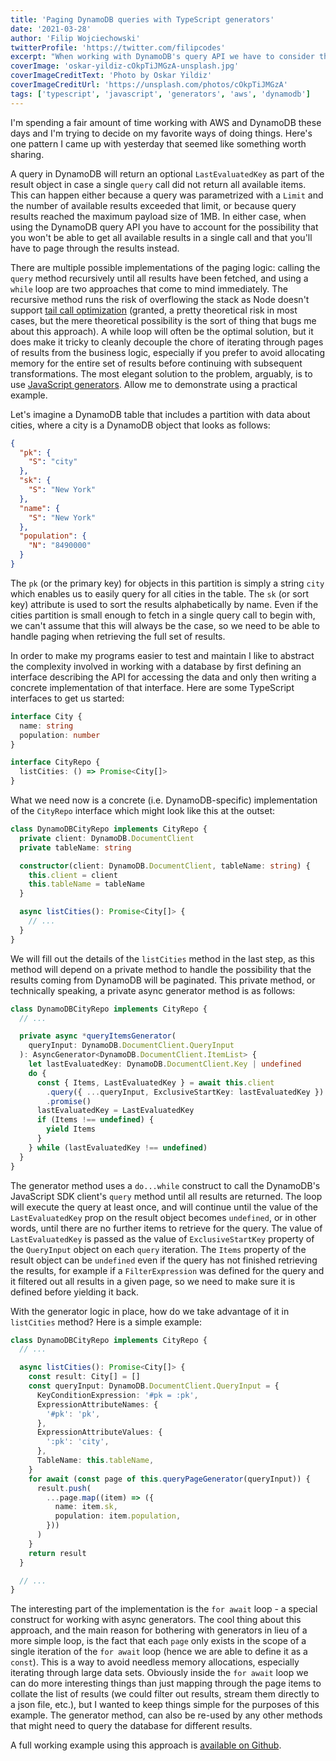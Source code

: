 ```yaml
---
title: 'Paging DynamoDB queries with TypeScript generators'
date: '2021-03-28'
author: 'Filip Wojciechowski'
twitterProfile: 'https://twitter.com/filipcodes'
excerpt: "When working with DynamoDB's query API we have to consider that the results might be paged. Here's one approach to page through the results - using JavaScript/TypeScript generators."
coverImage: 'oskar-yildiz-cOkpTiJMGzA-unsplash.jpg'
coverImageCreditText: 'Photo by Oskar Yildiz'
coverImageCreditUrl: 'https://unsplash.com/photos/cOkpTiJMGzA'
tags: ['typescript', 'javascript', 'generators', 'aws', 'dynamodb']
---
```


I'm spending a fair amount of time working with AWS and DynamoDB these days and I'm trying to decide on my favorite ways of doing things. Here's one pattern I came up with yesterday that seemed like something worth sharing.

A query in DynamoDB will return an optional `LastEvaluatedKey` as part of the result object in case a single `query` call did not return all available items. This can happen either because a query was parametrized with a `Limit` and the number of available results exceeded that limit, or because query results reached the maximum payload size of 1MB. In either case, when using the DynamoDB query API you have to account for the possibility that you won't be able to get all available results in a single call and that you'll have to page through the results instead.

There are multiple possible implementations of the paging logic: calling the `query` method recursively until all results have been fetched, and using a `while` loop are two approaches that come to mind immediately. The recursive method runs the risk of overflowing the stack as Node doesn't support [tail call optimization](https://en.wikipedia.org/wiki/Tail_call) (granted, a pretty theoretical risk in most cases, but the mere theoretical possibility is the sort of thing that bugs me about this approach). A while loop will often be the optimal solution, but it does make it tricky to cleanly decouple the chore of iterating through pages of results from the business logic, especially if you prefer to avoid allocating memory for the entire set of results before continuing with subsequent transformations. The most elegant solution to the problem, arguably, is to use [JavaScript generators](https://developer.mozilla.org/en-US/docs/Web/JavaScript/Reference/Statements/function*). Allow me to demonstrate using a practical example.

Let's imagine a DynamoDB table that includes a partition with data about cities, where a city is a DynamoDB object that looks as follows:

```json
{
  "pk": {
    "S": "city"
  },
  "sk": {
    "S": "New York"
  },
  "name": {
    "S": "New York"
  },
  "population": {
    "N": "8490000"
  }
}
```

The `pk` (or the primary key) for objects in this partition is simply a string `city` which enables us to easily query for all cities in the table. The `sk` (or sort key) attribute is used to sort the results alphabetically by name. Even if the cities partition is small enough to fetch in a single query call to begin with, we can't assume that this will always be the case, so we need to be able to handle paging when retrieving the full set of results.

In order to make my programs easier to test and maintain I like to abstract the complexity involved in working with a database by first defining an interface describing the API for accessing the data and only then writing a concrete implementation of that interface. Here are some TypeScript interfaces to get us started:

```typescript
interface City {
  name: string
  population: number
}

interface CityRepo {
  listCities: () => Promise<City[]>
}
```

What we need now is a concrete (i.e. DynamoDB-specific) implementation of the `CityRepo` interface which might look like this at the outset:

```typescript
class DynamoDBCityRepo implements CityRepo {
  private client: DynamoDB.DocumentClient
  private tableName: string

  constructor(client: DynamoDB.DocumentClient, tableName: string) {
    this.client = client
    this.tableName = tableName
  }

  async listCities(): Promise<City[]> {
    // ...
  }
}
```

We will fill out the details of the `listCities` method in the last step, as this method will depend on a private method to handle the possibility that the results coming from DynamoDB will be paginated. This private method, or technically speaking, a private async generator method is as follows:

```typescript
class DynamoDBCityRepo implements CityRepo {
  // ...

  private async *queryItemsGenerator(
    queryInput: DynamoDB.DocumentClient.QueryInput
  ): AsyncGenerator<DynamoDB.DocumentClient.ItemList> {
    let lastEvaluatedKey: DynamoDB.DocumentClient.Key | undefined
    do {
      const { Items, LastEvaluatedKey } = await this.client
        .query({ ...queryInput, ExclusiveStartKey: lastEvaluatedKey })
        .promise()
      lastEvaluatedKey = LastEvaluatedKey
      if (Items !== undefined) {
        yield Items
      }
    } while (lastEvaluatedKey !== undefined)
  }
}
```

The generator method uses a `do...while` construct to call the DynamoDB's JavaScript SDK client's `query` method until all results are returned. The loop will execute the query at least once, and will continue until the value of the `LastEvaluatedKey` prop on the result object becomes `undefined`, or in other words, until there are no further items to retrieve for the query. The value of `LastEvaluatedKey` is passed as the value of `ExclusiveStartKey` property of the `QueryInput` object on each `query` iteration. The `Items` property of the result object can be `undefined` even if the query has not finished retrieving the results, for example if a `FilterExpression` was defined for the query and it filtered out all results in a given page, so we need to make sure it is defined before yielding it back.

With the generator logic in place, how do we take advantage of it in `listCities` method? Here is a simple example:

```typescript
class DynamoDBCityRepo implements CityRepo {
  // ...

  async listCities(): Promise<City[]> {
    const result: City[] = []
    const queryInput: DynamoDB.DocumentClient.QueryInput = {
      KeyConditionExpression: '#pk = :pk',
      ExpressionAttributeNames: {
        '#pk': 'pk',
      },
      ExpressionAttributeValues: {
        ':pk': 'city',
      },
      TableName: this.tableName,
    }
    for await (const page of this.queryPageGenerator(queryInput)) {
      result.push(
        ...page.map((item) => ({
          name: item.sk,
          population: item.population,
        }))
      )
    }
    return result
  }

  // ...
}
```

The interesting part of the implementation is the `for await` loop - a special construct for working with async generators. The cool thing about this approach, and the main reason for bothering with generators in lieu of a more simple loop, is the fact that each `page` only exists in the scope of a single iteration of the `for await` loop (hence we are able to define it as a `const`). This is a way to avoid needless memory allocations, especially iterating through large data sets. Obviously inside the `for await` loop we can do more interesting things than just mapping through the page items to collate the list of results (we could filter out results, stream them directly to a json file, etc.), but I wanted to keep things simple for the purposes of this example. The generator method, can also be re-used by any other methods that might need to query the database for different results.

A full working example using this approach is [available on Github](https://github.com/fwojciec/generator-query-example).
